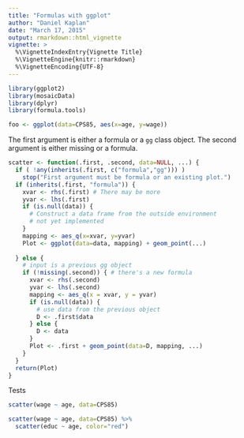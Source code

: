 ```yaml
---
title: "Formulas with ggplot"
author: "Daniel Kaplan"
date: "March 17, 2015"
output: rmarkdown::html_vignette
vignette: >
  %\VignetteIndexEntry{Vignette Title}
  %\VignetteEngine{knitr::rmarkdown}
  %\VignetteEncoding{UTF-8}
---
```



```r
library(ggplot2)
library(mosaicData)
library(dplyr)
library(formula.tools)
```

```r
foo <- ggplot(data=CPS85, aes(x=age, y=wage)) 
```

The first argument is either a formula or a `gg` class object. The second argument is either missing or a formula.


```r
scatter <- function(.first, .second, data=NULL, ...) {
  if ( !any(inherits(.first, c("formula","gg"))) )
    stop("First argument must be formula or an existing plot.")
  if (inherits(.first, "formula")) {
    xvar <- rhs(.first) # There may be more
    yvar <- lhs(.first) 
    if (is.null(data)) {
      # Construct a data frame from the outside environment
      # not yet implemented
    }
    mapping <- aes_q(x=xvar, y=yvar)
    Plot <- ggplot(data=data, mapping) + geom_point(...)
    
  } else {
    # input is a previous gg object
    if (!missing(.second)) { # there's a new formula
      xvar <- rhs(.second)
      yvar <- lhs(.second)
      mapping <- aes_q(x = xvar, y = yvar)
      if (is.null(data)) { 
        # use data from the previous object
        D <- .first$data
      } else {
        D <- data
      }
      Plot <- .first + geom_point(data=D, mapping, ...)
    }
  }
  return(Plot)
}

```

Tests
```r
scatter(wage ~ age, data=CPS85)
```

```r
scatter(wage ~ age, data=CPS85) %>%
  scatter(educ ~ age, color="red")
```
